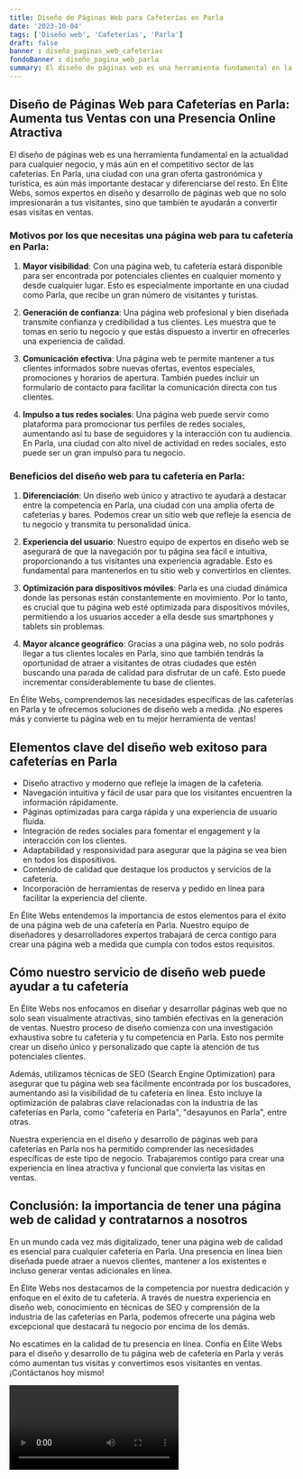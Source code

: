 ```yaml
---
title: Diseño de Páginas Web para Cafeterías en Parla
date: '2023-10-04'
tags: ['Diseño web', 'Cafeterías', 'Parla']
draft: false
banner : diseño_paginas_web_cafeterías
fondoBanner : diseño_pagina_web_parla
summary: El diseño de páginas web es una herramienta fundamental en la actualidad para cualquier negocio, y más aún en el competitivo sector de las cafeterías. En Parla, una ciudad con una gran oferta gastronómica y turística, es aún más importante destacar y diferenciarse del resto. En Élite Webs, somos expertos en diseño y desarrollo de páginas web que no solo impresionarán a tus visitantes, sino que también te ayudarán a convertir esas visitas en ventas.
---
```


## Diseño de Páginas Web para Cafeterías en Parla: Aumenta tus Ventas con una Presencia Online Atractiva

El diseño de páginas web es una herramienta fundamental en la actualidad para cualquier negocio, y más aún en el competitivo sector de las cafeterías. En Parla, una ciudad con una gran oferta gastronómica y turística, es aún más importante destacar y diferenciarse del resto. En Élite Webs, somos expertos en diseño y desarrollo de páginas web que no solo impresionarán a tus visitantes, sino que también te ayudarán a convertir esas visitas en ventas.

### Motivos por los que necesitas una página web para tu cafetería en Parla:

1. **Mayor visibilidad**: Con una página web, tu cafetería estará disponible para ser encontrada por potenciales clientes en cualquier momento y desde cualquier lugar. Esto es especialmente importante en una ciudad como Parla, que recibe un gran número de visitantes y turistas.

2. **Generación de confianza**: Una página web profesional y bien diseñada transmite confianza y credibilidad a tus clientes. Les muestra que te tomas en serio tu negocio y que estás dispuesto a invertir en ofrecerles una experiencia de calidad.

3. **Comunicación efectiva**: Una página web te permite mantener a tus clientes informados sobre nuevas ofertas, eventos especiales, promociones y horarios de apertura. También puedes incluir un formulario de contacto para facilitar la comunicación directa con tus clientes.

4. **Impulso a tus redes sociales**: Una página web puede servir como plataforma para promocionar tus perfiles de redes sociales, aumentando así tu base de seguidores y la interacción con tu audiencia. En Parla, una ciudad con alto nivel de actividad en redes sociales, esto puede ser un gran impulso para tu negocio.

### Beneficios del diseño web para tu cafetería en Parla:

1. **Diferenciación**: Un diseño web único y atractivo te ayudará a destacar entre la competencia en Parla, una ciudad con una amplia oferta de cafeterías y bares. Podemos crear un sitio web que refleje la esencia de tu negocio y transmita tu personalidad única.

2. **Experiencia del usuario**: Nuestro equipo de expertos en diseño web se asegurará de que la navegación por tu página sea fácil e intuitiva, proporcionando a tus visitantes una experiencia agradable. Esto es fundamental para mantenerlos en tu sitio web y convertirlos en clientes.

3. **Optimización para dispositivos móviles**: Parla es una ciudad dinámica donde las personas están constantemente en movimiento. Por lo tanto, es crucial que tu página web esté optimizada para dispositivos móviles, permitiendo a los usuarios acceder a ella desde sus smartphones y tablets sin problemas.

4. **Mayor alcance geográfico**: Gracias a una página web, no solo podrás llegar a tus clientes locales en Parla, sino que también tendrás la oportunidad de atraer a visitantes de otras ciudades que estén buscando una parada de calidad para disfrutar de un café. Esto puede incrementar considerablemente tu base de clientes.

En Élite Webs, comprendemos las necesidades específicas de las cafeterías en Parla y te ofrecemos soluciones de diseño web a medida. ¡No esperes más y convierte tu página web en tu mejor herramienta de ventas!

<GifSeo />

<Cta />

## Elementos clave del diseño web exitoso para cafeterías en Parla

- Diseño atractivo y moderno que refleje la imagen de la cafetería.
- Navegación intuitiva y fácil de usar para que los visitantes encuentren la información rápidamente.
- Páginas optimizadas para carga rápida y una experiencia de usuario fluida.
- Integración de redes sociales para fomentar el engagement y la interacción con los clientes.
- Adaptabilidad y responsividad para asegurar que la página se vea bien en todos los dispositivos.
- Contenido de calidad que destaque los productos y servicios de la cafetería.
- Incorporación de herramientas de reserva y pedido en línea para facilitar la experiencia del cliente.

En Élite Webs entendemos la importancia de estos elementos para el éxito de una página web de una cafetería en Parla. Nuestro equipo de diseñadores y desarrolladores expertos trabajará de cerca contigo para crear una página web a medida que cumpla con todos estos requisitos.

## Cómo nuestro servicio de diseño web puede ayudar a tu cafetería

En Élite Webs nos enfocamos en diseñar y desarrollar páginas web que no solo sean visualmente atractivas, sino también efectivas en la generación de ventas. Nuestro proceso de diseño comienza con una investigación exhaustiva sobre tu cafetería y tu competencia en Parla. Esto nos permite crear un diseño único y personalizado que capte la atención de tus potenciales clientes.

Además, utilizamos técnicas de SEO (Search Engine Optimization) para asegurar que tu página web sea fácilmente encontrada por los buscadores, aumentando así la visibilidad de tu cafetería en línea. Esto incluye la optimización de palabras clave relacionadas con la industria de las cafeterías en Parla, como "cafetería en Parla", "desayunos en Parla", entre otras.

Nuestra experiencia en el diseño y desarrollo de páginas web para cafeterías en Parla nos ha permitido comprender las necesidades específicas de este tipo de negocio. Trabajaremos contigo para crear una experiencia en línea atractiva y funcional que convierta las visitas en ventas.

## Conclusión: la importancia de tener una página web de calidad y contratarnos a nosotros

En un mundo cada vez más digitalizado, tener una página web de calidad es esencial para cualquier cafetería en Parla. Una presencia en línea bien diseñada puede atraer a nuevos clientes, mantener a los existentes e incluso generar ventas adicionales en línea.

En Élite Webs nos destacamos de la competencia por nuestra dedicación y enfoque en el éxito de tu cafetería. A través de nuestra experiencia en diseño web, conocimiento en técnicas de SEO y comprensión de la industria de las cafeterías en Parla, podemos ofrecerte una página web excepcional que destacará tu negocio por encima de los demás.

No escatimes en la calidad de tu presencia en línea. Confía en Élite Webs para el diseño y desarrollo de tu página web de cafetería en Parla y verás cómo aumentan tus visitas y convertimos esos visitantes en ventas. ¡Contáctanos hoy mismo!

<Video />

<CtaBot job='Cafeterías' city='Parla'/>

<Gmaps query='Parla+españa+maps' />